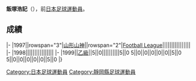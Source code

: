 {{Infobox football biography
|name=飯塚浩記
|image=
|fullname=飯塚浩記
|birth_date={{Birth date and age|1978|4|4}}
|cityofbirth=[[静岡縣|静岡縣]]
|countryofbirth=[[日本|日本]]
|position=[[中场|中场]]
|currentclub=
|years=1997-1999
|clubs=[[山形山神|山形山神]]
|caps(goals)=
|nationalyears=
|nationalteam=
|nationalcaps(goals)=
}}
'''飯塚浩記'''（{{Bd|1978年|4月4日||}}），前[[日本|日本]][[足球|足球]][[運動員|運動員]]。

==成績==
{{Football player club statistics 1|YYN}}
{{Football player club statistics 2|JPN|YYN}}
|-
|1997||rowspan="3"|[[山形山神|山形山神]]||rowspan="2"|[[Japan_Football_League|Football League]]||||||||||||||||
|-
|1998||||||||||||||||
|-
|1999||[[日本職業足球乙級聯賽|乙級]]||5||0||||||||||5||0
{{Football player club statistics 3|1|JPN}}5||0||0||0||0||0||5||0
{{Football player club statistics 5}}5||0||0||0||0||0||5||0
|}

{{Japan-sport-bio-stub}}
{{Soccer-player-stub}}
[[Category:日本足球運動員|Category:日本足球運動員]]
[[Category:靜岡縣足球運動員|Category:靜岡縣足球運動員]]
